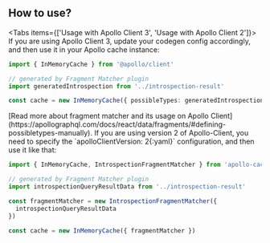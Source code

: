 

<PackageHeader/>

## How to use?

<Tabs items={['Usage with Apollo Client 3', 'Usage with Apollo Client 2']}>
<Tab>
If you are using Apollo Client 3, update your codegen config accordingly, and then use it in your Apollo cache instance:

```ts
import { InMemoryCache } from '@apollo/client'

// generated by Fragment Matcher plugin
import generatedIntrospection from '../introspection-result'

const cache = new InMemoryCache({ possibleTypes: generatedIntrospection.possibleTypes })
```

<Callout>
[Read more about fragment matcher and its usage on Apollo Client](https://apollographql.com/docs/react/data/fragments/#defining-possibletypes-manually).
</Callout>
</Tab>

<Tab>
If you are using version 2 of Apollo-Client, you need to specify the `apolloClientVersion: 2{:yaml}` configuration, and then use it like that:

```ts
import { InMemoryCache, IntrospectionFragmentMatcher } from 'apollo-cache-inmemory'

// generated by Fragment Matcher plugin
import introspectionQueryResultData from '../introspection-result'

const fragmentMatcher = new IntrospectionFragmentMatcher({
  introspectionQueryResultData
})

const cache = new InMemoryCache({ fragmentMatcher })
```

</Tab>
</Tabs>

<PackageApiDocs/>
